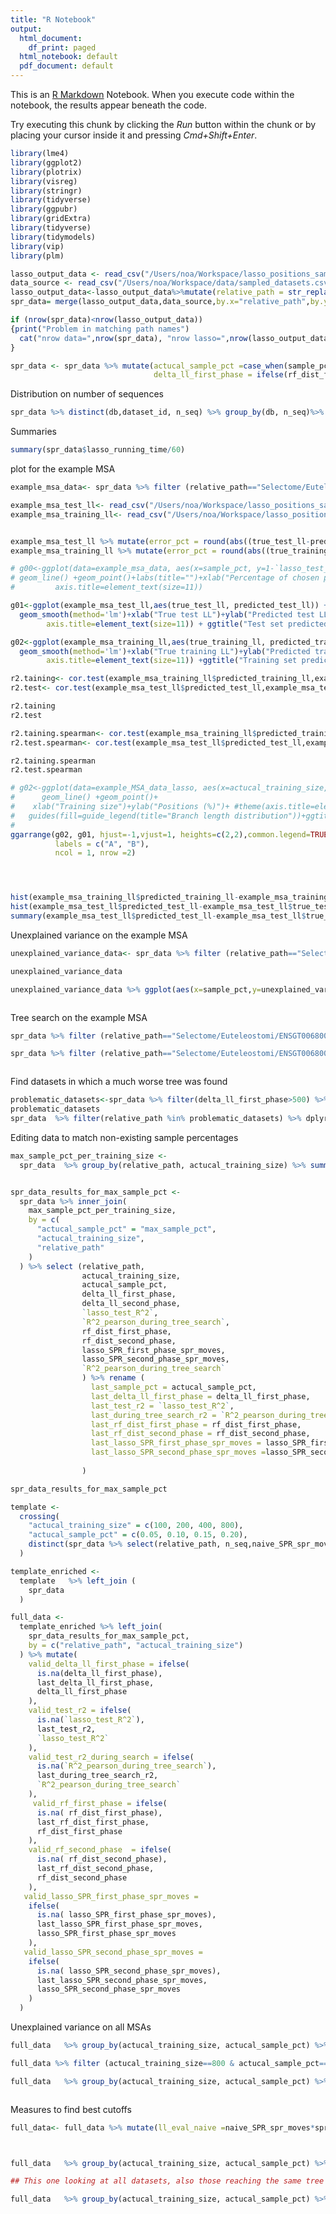 ```yaml
---
title: "R Notebook"
output:
  html_document:
    df_print: paged
  html_notebook: default
  pdf_document: default
---
```


This is an [R Markdown](http://rmarkdown.rstudio.com) Notebook. When you execute code within the notebook, the results appear beneath the code. 

Try executing this chunk by clicking the *Run* button within the chunk or by placing your cursor inside it and pressing *Cmd+Shift+Enter*. 

```r
library(lme4)
library(ggplot2)
library(plotrix)
library(visreg)
library(stringr)
library(tidyverse)
library(ggpubr)
library(gridExtra)
library(tidyverse)
library(tidymodels)
library(vip) 
library(plm)

```


```r
lasso_output_data <- read_csv("/Users/noa/Workspace/lasso_positions_sampling_results/new_spr_results.csv")
data_source <- read_csv("/Users/noa/Workspace/data/sampled_datasets.csv")
lasso_output_data<-lasso_output_data%>%mutate(relative_path = str_replace_all(dataset_id,'(/groups/pupko/noaeker/data/ABC_DR/)|(/ref_msa.aa.phy)',""))
spr_data= merge(lasso_output_data,data_source,by.x="relative_path",by.y="path", all.x = TRUE)

if (nrow(spr_data)<nrow(lasso_output_data))
{print("Problem in matching path names")
  cat("nrow data=",nrow(spr_data), "nrow lasso=",nrow(lasso_output_data))
}
```
```r
spr_data <- spr_data %>% mutate(actucal_sample_pct =case_when(sample_pct>=0.2 ~ 0.2, sample_pct>=0.15 ~0.15, sample_pct>=0.1 ~ 0.1, sample_pct>=0.05 ~ 0.05) ,
                                delta_ll_first_phase = ifelse(rf_dist_first_phase>0,naive_SPR_ll-lasso_SPR_first_phase_ll,0), delta_ll_second_phase = ifelse(rf_dist_second_phase>0,naive_SPR_ll-lasso_SPR_second_phase_ll,0), spr_neighbours = 2*(n_seq-3)*((2*n_seq)- 7) ) %>% filter(n_seq>=5)

```

Distribution on number of sequences

```r
spr_data %>% distinct(db,dataset_id, n_seq) %>% group_by(db, n_seq)%>% summarize(n=n())
```

Summaries

```r
summary(spr_data$lasso_running_time/60)
```




plot for the example MSA 

```r
example_msa_data<- spr_data %>% filter (relative_path=="Selectome/Euteleostomi/ENSGT00680000099951", actucal_training_size==800)

example_msa_test_ll<- read_csv("/Users/noa/Workspace/lasso_positions_sampling_results/test_sitelh_df_prediction_51.csv")
example_msa_training_ll<- read_csv("/Users/noa/Workspace/lasso_positions_sampling_results/training_sitelh_df_prediction_51.csv")


example_msa_test_ll %>% mutate(error_pct = round(abs((true_test_ll-predicted_test_ll)/true_test_ll)*100,3)) %>% head(5)
example_msa_training_ll %>% mutate(error_pct = round(abs((true_training_ll-predicted_training_ll)/true_training_ll)*100,3)) %>% head(5)

# g00<-ggplot(data=example_msa_data, aes(x=sample_pct, y=1-`lasso_test_R^2`)) +theme_classic()+
# geom_line() +geom_point()+labs(title="")+xlab("Percentage of chosen positions")+ ylab("unexplained variance (%)") + theme(plot.title = element_text(hjust = 0.5))+scale_x_continuous(labels = scales::percent)+scale_y_continuous(labels = scales::percent)+ theme(plot.title = element_text(hjust = 0.5))+theme(axis.text=element_text(size=11),
#         axis.title=element_text(size=11))

g01<-ggplot(example_msa_test_ll,aes(true_test_ll, predicted_test_ll)) +theme_classic()+
  geom_smooth(method='lm')+xlab("True test LL")+ylab("Predicted test LL ")+geom_point()+ labs(title="")+theme(plot.title = element_text(hjust = 0.5))+ theme(plot.title = element_text(hjust = 0.5))+theme(axis.text=element_text(size=11),
        axis.title=element_text(size=11)) + ggtitle("Test set predicted log-likelihood vs. true log-likelihood")

g02<-ggplot(example_msa_training_ll,aes(true_training_ll, predicted_training_ll)) +theme_classic()+
  geom_smooth(method='lm')+xlab("True training LL")+ylab("Predicted training LL ")+geom_point()+ labs(title="")+theme(plot.title = element_text(hjust = 0.5))+ theme(plot.title = element_text(hjust = 0.5))+theme(axis.text=element_text(size=11),
        axis.title=element_text(size=11)) +ggtitle("Training set predicted log-likelihood vs. true log-likelihood")

r2.taining<- cor.test(example_msa_training_ll$predicted_training_ll,example_msa_training_ll$true_training_ll )
r2.test<- cor.test(example_msa_test_ll$predicted_test_ll,example_msa_test_ll$true_test_ll )

r2.taining
r2.test

r2.taining.spearman<- cor.test(example_msa_training_ll$predicted_training_ll,example_msa_training_ll$true_training_ll, method = "spearman" )
r2.test.spearman<- cor.test(example_msa_test_ll$predicted_test_ll,example_msa_test_ll$true_test_ll, method = "spearman" )

r2.taining.spearman
r2.test.spearman

# g02<-ggplot(data=example_MSA_data_lasso, aes(x=actucal_training_size,color=brlen_generator, y=sample_pct))+theme_classic()+ labs(color = "Branch length distribution")+
#      geom_line() +geom_point()+
#    xlab("Training size")+ylab("Positions (%)")+ #theme(axis.title=element_text(size=10),)
#   guides(fill=guide_legend(title="Branch length distribution"))+ggtitle("Median percentage of positions chosen by Lasso")+scale_y_continuous(labels = scales::percent)+ theme(legend.position = "none")+ theme(plot.title = element_text(hjust = 0.5))+labs(color = "Branch length distribution")
# 
ggarrange(g02, g01, hjust=-1,vjust=1, heights=c(2,2),common.legend=TRUE,
          labels = c("A", "B"),
          ncol = 1, nrow =2)





```
```r
hist(example_msa_training_ll$predicted_training_ll-example_msa_training_ll$true_training_ll)
hist(example_msa_test_ll$predicted_test_ll-example_msa_test_ll$true_test_ll)
summary(example_msa_test_ll$predicted_test_ll-example_msa_test_ll$true_test_ll)
```

Unexplained variance on the example MSA

```r

unexplained_variance_data<- spr_data %>% filter (relative_path=="Selectome/Euteleostomi/ENSGT00680000099951")  %>% select (sample_pct,actucal_training_size,`lasso_test_R^2`, lasso_test_spearmanr) %>% mutate (unexplained_var =1-`lasso_test_R^2` )

unexplained_variance_data

unexplained_variance_data %>% ggplot(aes(x=sample_pct,y=unexplained_var, group = as.factor(actucal_training_size), colour = as.factor(actucal_training_size))) +geom_line() + geom_point()+ scale_x_continuous(labels = scales::percent) +labs(color="Training size",x="Sample percentage (t)",y="Unexplained variance (%)", title="Percentage of unexplained variance on test set") +  scale_y_continuous(labels = scales::percent, limits = c(0,0.025))+theme_classic()



```


Tree search on the example MSA

```r

spr_data %>% filter (relative_path=="Selectome/Euteleostomi/ENSGT00680000099951") %>% select ( actucal_training_size,actucal_sample_pct,  delta_ll_first_phase)

spr_data %>% filter (relative_path=="Selectome/Euteleostomi/ENSGT00680000099951") %>% ggplot(aes(x=sample_pct,y=delta_ll_first_phase, group = as.factor(actucal_training_size), colour = as.factor(actucal_training_size))) +geom_line() + geom_point()+ scale_x_continuous(labels = scales::percent) +labs(color="Training size",x="Sample percentage (t)",y="log-likelihood difference", title="log-likelihood differences") +theme_classic()



```

Find datasets in which a much worse tree was found

```r
problematic_datasets<-spr_data %>% filter(delta_ll_first_phase>500) %>% distinct(relative_path) %>% pull(relative_path)
problematic_datasets
spr_data  %>% filter(relative_path %in% problematic_datasets) %>% dplyr::select(relative_path,n_seq, actucal_training_size,sample_pct, `R^2_pearson_during_tree_search`,delta_ll_first_phase,lasso_SPR_first_phase_spr_moves,lasso_SPR_second_phase_spr_moves,lasso_SPR_second_phase_ll, naive_SPR_spr_moves)
```




Editing data to match non-existing sample percentages

```r
max_sample_pct_per_training_size <-
  spr_data  %>% group_by(relative_path, actucal_training_size) %>% summarise (max_sample_pct = max(actucal_sample_pct))


spr_data_results_for_max_sample_pct <-
  spr_data %>% inner_join(
    max_sample_pct_per_training_size,
    by = c(
      "actucal_sample_pct" = "max_sample_pct",
      "actucal_training_size",
      "relative_path"
    )
  ) %>% select (relative_path,
                actucal_training_size,
                actucal_sample_pct,
                delta_ll_first_phase,
                delta_ll_second_phase,
                `lasso_test_R^2`,
                `R^2_pearson_during_tree_search`,
                rf_dist_first_phase, 
                rf_dist_second_phase,
                lasso_SPR_first_phase_spr_moves,
                lasso_SPR_second_phase_spr_moves,
                `R^2_pearson_during_tree_search`
                ) %>% rename (
                  last_sample_pct = actucal_sample_pct,
                  last_delta_ll_first_phase = delta_ll_first_phase,
                  last_test_r2 = `lasso_test_R^2`,
                  last_during_tree_search_r2 = `R^2_pearson_during_tree_search`,
                  last_rf_dist_first_phase = rf_dist_first_phase,
                  last_rf_dist_second_phase = rf_dist_second_phase,
                  last_lasso_SPR_first_phase_spr_moves = lasso_SPR_first_phase_spr_moves,
                  last_lasso_SPR_second_phase_spr_moves =lasso_SPR_second_phase_spr_moves
                  
                )

spr_data_results_for_max_sample_pct

template <-
  crossing(
    "actucal_training_size" = c(100, 200, 400, 800),
    "actucal_sample_pct" = c(0.05, 0.10, 0.15, 0.20),
    distinct(spr_data %>% select(relative_path, n_seq,naive_SPR_spr_moves, spr_neighbours))
  )

template_enriched <-
  template   %>% left_join (
    spr_data 
  )

full_data <-
  template_enriched %>% left_join(
    spr_data_results_for_max_sample_pct,
    by = c("relative_path", "actucal_training_size")
  ) %>% mutate(
    valid_delta_ll_first_phase = ifelse(
      is.na(delta_ll_first_phase),
      last_delta_ll_first_phase,
      delta_ll_first_phase
    ),
    valid_test_r2 = ifelse(
      is.na(`lasso_test_R^2`),
      last_test_r2,
      `lasso_test_R^2`
    ),
    valid_test_r2_during_search = ifelse(
      is.na(`R^2_pearson_during_tree_search`),
      last_during_tree_search_r2,
      `R^2_pearson_during_tree_search`
    ),
     valid_rf_first_phase = ifelse(
      is.na( rf_dist_first_phase),
      last_rf_dist_first_phase,
      rf_dist_first_phase
    ),
    valid_rf_second_phase  = ifelse(
      is.na( rf_dist_second_phase),
      last_rf_dist_second_phase,
      rf_dist_second_phase
    ),
   valid_lasso_SPR_first_phase_spr_moves = 
    ifelse(
      is.na( lasso_SPR_first_phase_spr_moves),
      last_lasso_SPR_first_phase_spr_moves,
      lasso_SPR_first_phase_spr_moves
    ),
   valid_lasso_SPR_second_phase_spr_moves = 
    ifelse(
      is.na( lasso_SPR_second_phase_spr_moves),
      last_lasso_SPR_second_phase_spr_moves,
      lasso_SPR_second_phase_spr_moves
    )
  )

```

Unexplained variance on all MSAs

```r

full_data   %>% group_by(actucal_training_size, actucal_sample_pct) %>% summarize(median_r_2 = median(valid_test_r2)) %>% ggplot(aes(x=actucal_sample_pct,y=1-median_r_2, group = as.factor(actucal_training_size), colour = as.factor(actucal_training_size))) +geom_line() + geom_point()+ scale_x_continuous(labels = scales::percent) +labs(color="Training size",x="Sample percentage (t)",y="Unexplained variance (%)", title="Median percentage of unexplained variance on test set") + scale_y_continuous(labels = scales::percent, limits = c(0,0.025))+theme_classic() 

full_data %>% filter (actucal_training_size==800 & actucal_sample_pct==0.2) %>% summarize(median_r_2 = median(valid_test_r2))

```
```r
full_data   %>% group_by(actucal_training_size, actucal_sample_pct) %>% summarize(median_delta_ll = median(valid_delta_ll_first_phase )) %>% ggplot(aes(x=actucal_sample_pct,y=median_delta_ll , group = as.factor(actucal_training_size), colour = as.factor(actucal_training_size))) +geom_line() + geom_point()+ scale_x_continuous(labels = scales::percent) +labs(color="Training size",x="Sample percentage (t)",y="log-likelihood differences", title="Median log-likelihood differences") +theme_classic() 



```




Measures to find best cutoffs

```r

full_data<- full_data %>% mutate(ll_eval_naive =naive_SPR_spr_moves*spr_neighbours , ll_eval_lasso =((valid_lasso_SPR_first_phase_spr_moves*actucal_sample_pct)+valid_lasso_SPR_second_phase_spr_moves)*spr_neighbours+actucal_training_size ,run_time_factor = ll_eval_naive / ll_eval_lasso) 



full_data   %>% group_by(actucal_training_size, actucal_sample_pct) %>% summarize(pct_identical = sum(valid_rf_first_phase==0)/sum(valid_rf_first_phase==0 | valid_rf_first_phase>0),median_delta_ll= median(valid_delta_ll_first_phase[valid_rf_first_phase>0]), max_spr_dist = max(valid_lasso_SPR_second_phase_spr_moves), median_rf = median(valid_rf_first_phase[valid_rf_first_phase>0]), median_run_time_factor = median(run_time_factor))

## This one looking at all datasets, also those reaching the same tree

full_data   %>% group_by(actucal_training_size, actucal_sample_pct) %>% summarize(pct_identical = sum(valid_rf_first_phase==0)/sum(valid_rf_first_phase==0 | valid_rf_first_phase>0),median_delta_ll= median(valid_delta_ll_first_phase), max_spr_dist = max(valid_lasso_SPR_second_phase_spr_moves), median_rf = median(valid_rf_first_phase), median_run_time_factor = median(run_time_factor))



```











